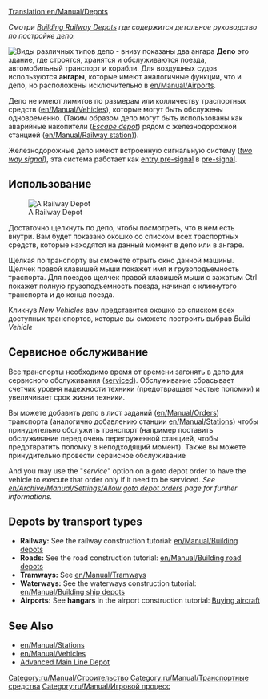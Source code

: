 [[Translation:en/Manual/Depots]]
{{ru/Перевод|en/Manual/Depots|0}}

''Смотри [[en/Manual/Building depots|Building Railway Depots]] где содержится детальное руководство по постройке депо.''

[[File:en/Manual/Depots.png|frame|left|Виды различных типов депо - внизу показаны два ангара]]
'''Депо''' это здание, где строятся, хранятся и обслуживаются поезда, автомобильный транспорт и корабли. Для воздушных судов используются '''ангары''', которые имеют аналогичные функции, что и депо, но расположены исключительно в [[en/Manual/Airports]].

Депо не имеют лимитов по размерам или колличеству траспортных средств ([[en/Manual/Vehicles]]), которые могут быть обслужены одновременно. (Таким образом депо могут быть использованы как аварийные накопители ([[en/Manual/Railway station#escape-depot|''Escape depot'']]) рядом с железнодорожной станцией ([[en/Manual/Railway station]])).

Железнодорожные депо имеют встроенную сигнальную систему ([[en/Manual/Signals#two-way|''two way signal'']]), эта система работает как [[en/Manual/Signals#entry-pre-signals|entry pre-signal]] в [[en/Manual/Signals#pre-signals|pre-signal]].

==Использование==
[[File:en/Manual/RailwayDepotWindow.png|frame|A Railway Depot]]

Достаточно щелкнуть по депо, чтобы посмотреть, что в нем есть внутри. Вам будет показано окошко со списком всех траспортных средств, которые находятся на данный момент в депо или в ангаре.

Щелкая по транспорту вы сможете отрыть окно данной машины. Щелчек правой клавишей мыши покажет имя и грузоподъемность траспорта. Для поездов щелчек правой клавишей мыши с зажатым Ctrl покажет полную грузоподъемность поезда, начиная с кликнутого транспорта и до конца поезда.

Кликнув ''New Vehicles'' вам представится окошко со списком всех доступных транспортов, которые вы сможете построить выбрав ''Build Vehicle''

==Сервисное обслуживание==

Все транспорты необходимо время от времени загонять в депо для сервисного обслуживания ([[en/Manual/Servicing|serviced]]). Обслуживание сбрасывает счетчик уровня надежности техники (предотвращает частые поломки) и увеличивает срок жизни техники.

Вы можете добавить депо в лист заданий ([[en/Manual/Orders]]) транспорта (аналогично добавлению станции [[en/Manual/Stations]]) чтобы принудительно обслужить транспорт (например поставить обслуживание перед очень перегруженной станцией, чтобы предотвратить поломку в неподходящий момент). Также вы можете принудительно провести сервисное обслуживание 

And you may use the "''service''" option on a goto depot order to have the vehicle to execute that order only if it need to be serviced. ''See [[en/Archive/Manual/Settings/Allow goto depot orders]] page for further informations.''

==Depots by transport types==
*'''Railway:''' See the railway construction tutorial: [[en/Manual/Building depots]]
*'''Roads:''' See the road construction tutorial: [[en/Manual/Building road depots]]
*'''Tramways:''' See [[en/Manual/Tramways]]
*'''Waterways:''' See the waterways construction tutorial: [[en/Manual/Building ship depots]]
*'''Airports:''' See '''hangars''' in the airport construction tutorial: [[en/Manual/Buying aircraft#purchasing-aircraft|Buying aircraft]]

==See Also==
*[[en/Manual/Stations]]
*[[en/Manual/Vehicles]]
*[[en/Manual/Building depots|Advanced Main Line Depot]]

[[Category:ru/Manual/Строительство]]
[[Category:ru/Manual/Транспортные средства]]
[[Category:ru/Manual/Игровой процесс]]